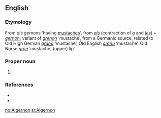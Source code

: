 ==English==

===Etymology===
From {{OF.}} ''als gernons'' ‘having [[mustache]]s’, from ''[[als]]'' (contraction of ''[[a#Old French|a]]'' and ''[[les#Old French|les]]'') + ''[[gernon]]'', variant of ''[[grenon]]'' ‘mustache’, from a Germanic source, related to Old High German ''[[grana]]'' ‘mustache’, Old English ''[[granu]]'' ‘mustache’, Old Norse ''[[grǫn]]'' ‘mustache, (upper) lip’.

===Proper noun===
{{en-proper noun}}

# {{given name|male}}

===References===
*{{R:Online Etymology Dictionary}}
*{{R:Íslensk orðsifjabók 1989}}

[[no:Algernon]]
[[sr:Algernon]]